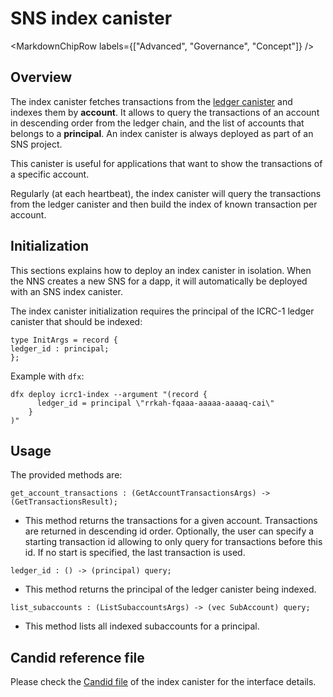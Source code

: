 
# SNS index canister

<MarkdownChipRow labels={["Advanced", "Governance", "Concept"]} />

## Overview
The index canister fetches transactions from the [ledger canister](ledger-integration.mdx) and indexes them by **account**.
It allows to query the transactions of an account in descending order from the ledger chain, and the list of accounts that belongs to a **principal**.
An index canister is always deployed as part of an SNS project.

This canister is useful for applications that want to show the transactions of a specific account.

Regularly (at each heartbeat), the index canister will query the transactions from
the ledger canister and then build the index of known transaction per account.

## Initialization

This sections explains how to deploy an index canister in isolation.
When the NNS creates a new SNS for a dapp, it will automatically be deployed with an SNS index canister.

The index canister initialization requires the principal of the ICRC-1 ledger canister that should be indexed:

```
type InitArgs = record {
ledger_id : principal;
};
```

Example with `dfx`:

```shell
dfx deploy icrc1-index --argument "(record {
      ledger_id = principal \"rrkah-fqaaa-aaaaa-aaaaq-cai\"
    }
)"
```

## Usage

The provided methods are:

```
get_account_transactions : (GetAccountTransactionsArgs) -> (GetTransactionsResult);
```
- This method returns the transactions for a given account. Transactions are returned in descending id order.
Optionally, the user can specify a starting transaction id allowing to only query for transactions before this id. If no start is specified, the last transaction is used.

```
ledger_id : () -> (principal) query;
```
- This method returns the principal of the ledger canister being indexed.

```
list_subaccounts : (ListSubaccountsArgs) -> (vec SubAccount) query;
```
- This method lists all indexed subaccounts for a principal.

## Candid reference file

Please check the [Candid file](https://gitlab.com/dfinity-lab/public/ic/-/blob/master/rs/rosetta-api/icrc1/index/index.did) of the index canister for the interface details.
